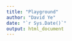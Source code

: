```yaml
---
title: "Playground"
author: "David Ye"
date: "`r Sys.Date()`"
output: html_document
---
```


```r

```

